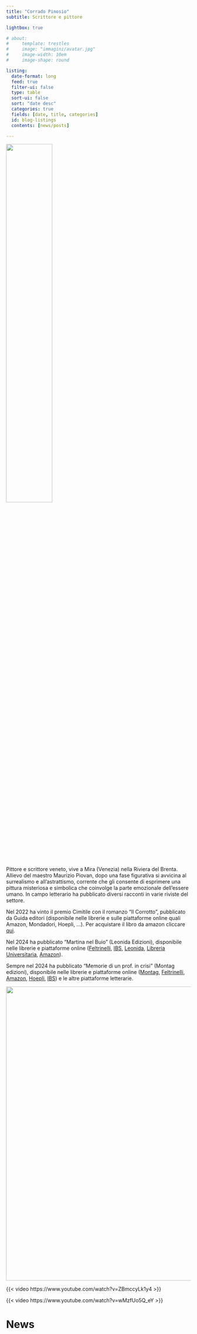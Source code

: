 ```yaml
---
title: "Corrado Pinosio"
subtitle: Scrittore e pittore

lightbox: true

# about:
#     template: trestles
#     image: "immagini/avatar.jpg"
#     image-width: 10em
#     image-shape: round

listing:
  date-format: long
  feed: true
  filter-ui: false
  type: table
  sort-ui: false
  sort: "date desc"
  categories: true
  fields: [date, title, categories]
  id: blog-listings
  contents: [news/posts]

---
```


![](immagini/avatar.jpg){width="50%" fig-align="center" .avatar}

Pittore e scrittore veneto, vive a Mira (Venezia) nella Riviera del Brenta. Allievo del maestro Maurizio Piovan, dopo una fase figurativa si avvicina al surrealismo e all'astrattismo, corrente che gli consente di esprimere una pittura misteriosa e simbolica che coinvolge la parte emozionale dell'essere umano. In campo letterario ha pubblicato diversi racconti in varie riviste del settore.

Nel 2022 ha vinto il premio Cimitile con il romanzo "Il Corrotto", pubblicato da Guida editori (disponibile nelle librerie e sulle piattaforme online quali Amazon, Mondadori, Hoepli, ...).
Per acquistare il libro da amazon cliccare [qui](https://amzn.eu/d/6tpyeA3).

Nel 2024 ha pubblicato "Martina nel Buio" (Leonida Edizioni), disponibile nelle librerie e piattaforme online ([Feltrinelli](https://www.lafeltrinelli.it/martina-nel-buio-libro-corrado-pinosio/e/9788833742335), [IBS](https://www.ibs.it/martina-nel-buio-libro-corrado-pinosio/e/9788833742335), [Leonida](https://www.editrice-leonida.com/prodotto/martina-nel-buio/), [Libreria Universitaria](https://www.libreriauniversitaria.it/martina-buio-pinosio-corrado-leonida/libro/9788833742335), [Amazon](https://www.amazon.it/Martina-nel-buio-Corrado-Pinosio/dp/8833742334)).

Sempre nel 2024 ha pubblicato "Memorie di un prof. in crisi" (Montag edizioni), disponibile nelle librerie e piattaforme online ([Montag](https://www.edizionimontag.it/catalogo/memorie-di-un-prof-in-crisi/), [Feltrinelli](https://www.lafeltrinelli.it/libri/autori/corrado-pinosio), [Amazon](https://www.amazon.it/dp/B0D8RKTKB6), [Hoepli](https://www.hoepli.it/libro/memorie-di-un-prof-in-crisi/9788868927929.html), [IBS](https://www.ibs.it/memorie-di-prof-in-crisi-libro-corrado-pinosio/e/9788868927929)) e le altre piattaforme letterarie.


![](immagini/frontCollage.png){width="800" fig-align="center"}


::: {layout="[[1, 1], [1]]"}

{{< video https://www.youtube.com/watch?v=ZBmccyLk1y4 >}}

{{< video https://www.youtube.com/watch?v=wMzfUo5Q_eY >}}


:::

# News
